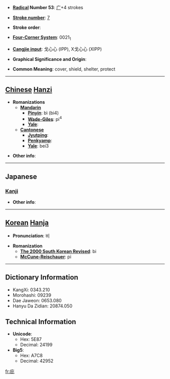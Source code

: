 * '''[[Wiktionary:Chinese radical index| Radical]] Number 53''': [[Wiktionary:Chinese radical index 广|广]]+4 strokes

* '''[[Wiktionary:Chinese total strokes index|Stroke number]]''': [[Wiktionary:Chinese total strokes index 7|7]]

* '''Stroke order''': 

* '''[[Wiktionary:Chinese four corner index|Four-Corner System]]''': 0021<sub>1</sub>

* '''[[Wiktionary:Chinese Cangjie index|Cangjie input]]''': 戈心心 (IPP), X戈心心 (XIPP)

* '''Graphical Significance and Origin''': 

* '''Common Meaning''': cover, shield, shelter, protect

----

== [[Chinese]] [[Hanzi]] ==

* '''Romanizations'''
** '''[[Mandarin]]'''
*** '''[[Pinyin]]''': bì (bi4)
*** '''[[Wade-Giles]]''': pi<sup>4</sup>
*** '''[[Yale]]''': 
** '''[[Cantonese]]'''
*** '''[[Jyutping]]''':
*** '''[[Penkyamp]]''': 
*** '''[[Yale]]''': bei3

* '''Other info''': 

----

==Japanese==
===[[Kanji]]===
{{kanji|on readings=[[ひ]] (hi)
|kun readings=[[おおう]] (oou), [[かばう]] (kabau), [[ひさし]] (hisashi)
}}

* '''Other info''':  

----

== [[Korean]] [[Hanja]] ==

* '''Pronunciation''': 비

* '''Romanization'''
** '''[[The 2000 South Korean Revised Romanization|The 2000 South Korean Revised]]''': bi
** '''[[McCune-Reischauer]]''': pi

----

== Dictionary Information ==

* KangXi: 0343.210
* Morohashi: 09239
* Dae Jaweon: 0653.080
* Hanyu Da Zidian: 20874.050

== Technical Information ==

* '''Unicode''':
** Hex: 5E87
** Decimal: 24199
* '''Big5''':
** Hex: A7C8
** Decimal: 42952

[[fr:庇]]